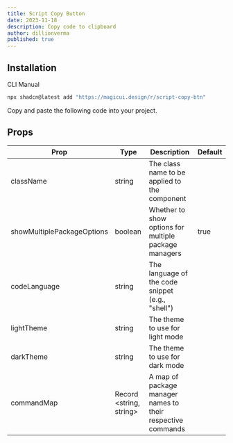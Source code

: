 ```yaml
---
title: Script Copy Button
date: 2023-11-18
description: Copy code to clipboard
author: dillionverma
published: true
---
```


<ComponentPreview name="script-copy-btn-demo" />

## Installation

<Tabs defaultValue="cli">

<TabsList>
  <TabsTrigger value="cli">CLI</TabsTrigger>
  <TabsTrigger value="manual">Manual</TabsTrigger>
</TabsList>
<TabsContent value="cli">

```bash
npx shadcn@latest add "https://magicui.design/r/script-copy-btn"
```

</TabsContent>

<TabsContent value="manual">

<Steps>

<Step>Copy and paste the following code into your project.</Step>

<ComponentSource name="script-copy-btn" />

</Steps>

</TabsContent>

</Tabs>

## Props

| Prop                       | Type                     | Description                                                 | Default |
| -------------------------- | ------------------------ | ----------------------------------------------------------- | ------- |
| className                  | string                   | The class name to be applied to the component               |         |
| showMultiplePackageOptions | boolean                  | Whether to show options for multiple package managers       | true    |
| codeLanguage               | string                   | The language of the code snippet (e.g., "shell")            |         |
| lightTheme                 | string                   | The theme to use for light mode                             |         |
| darkTheme                  | string                   | The theme to use for dark mode                              |         |
| commandMap                 | Record \<string, string> | A map of package manager names to their respective commands |         |
